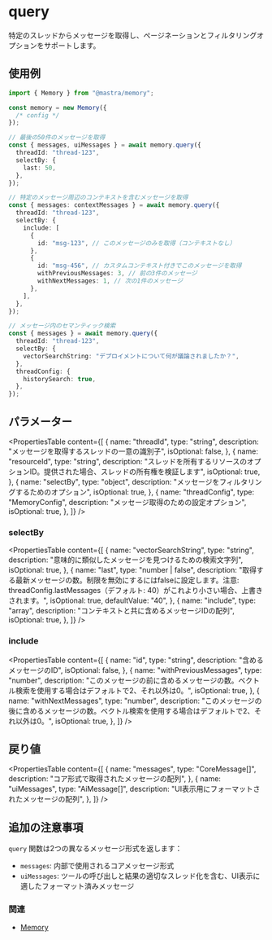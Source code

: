 # query

特定のスレッドからメッセージを取得し、ページネーションとフィルタリングオプションをサポートします。

## 使用例

```typescript
import { Memory } from "@mastra/memory";

const memory = new Memory({
  /* config */
});

// 最後の50件のメッセージを取得
const { messages, uiMessages } = await memory.query({
  threadId: "thread-123",
  selectBy: {
    last: 50,
  },
});

// 特定のメッセージ周辺のコンテキストを含むメッセージを取得
const { messages: contextMessages } = await memory.query({
  threadId: "thread-123",
  selectBy: {
    include: [
      {
        id: "msg-123", // このメッセージのみを取得（コンテキストなし）
      },
      {
        id: "msg-456", // カスタムコンテキスト付きでこのメッセージを取得
        withPreviousMessages: 3, // 前の3件のメッセージ
        withNextMessages: 1, // 次の1件のメッセージ
      },
    ],
  },
});

// メッセージ内のセマンティック検索
const { messages } = await memory.query({
  threadId: "thread-123",
  selectBy: {
    vectorSearchString: "デプロイメントについて何が議論されましたか？",
  },
  threadConfig: {
    historySearch: true,
  },
});
```

## パラメーター

<PropertiesTable
  content={[
    {
      name: "threadId",
      type: "string",
      description:
        "メッセージを取得するスレッドの一意の識別子",
      isOptional: false,
    },
    {
      name: "resourceId",
      type: "string",
      description:
        "スレッドを所有するリソースのオプションID。提供された場合、スレッドの所有権を検証します",
      isOptional: true,
    },
    {
      name: "selectBy",
      type: "object",
      description: "メッセージをフィルタリングするためのオプション",
      isOptional: true,
    },
    {
      name: "threadConfig",
      type: "MemoryConfig",
      description: "メッセージ取得のための設定オプション",
      isOptional: true,
    },
  ]}
/>

### selectBy

<PropertiesTable
  content={[
    {
      name: "vectorSearchString",
      type: "string",
      description: "意味的に類似したメッセージを見つけるための検索文字列",
      isOptional: true,
    },
    {
      name: "last",
      type: "number | false",
      description:
        "取得する最新メッセージの数。制限を無効にするにはfalseに設定します。注意: threadConfig.lastMessages（デフォルト: 40）がこれより小さい場合、上書きされます。",
      isOptional: true,
      defaultValue: "40",
    },
    {
      name: "include",
      type: "array",
      description: "コンテキストと共に含めるメッセージIDの配列",
      isOptional: true,
    },
  ]}
/>

### include

<PropertiesTable
  content={[
    {
      name: "id",
      type: "string",
      description: "含めるメッセージのID",
      isOptional: false,
    },
    {
      name: "withPreviousMessages",
      type: "number",
      description:
        "このメッセージの前に含めるメッセージの数。ベクトル検索を使用する場合はデフォルトで2、それ以外は0。",
      isOptional: true,
    },
    {
      name: "withNextMessages",
      type: "number",
      description:
        "このメッセージの後に含めるメッセージの数。ベクトル検索を使用する場合はデフォルトで2、それ以外は0。",
      isOptional: true,
    },
  ]}
/>

## 戻り値

<PropertiesTable
  content={[
    {
      name: "messages",
      type: "CoreMessage[]",
      description: "コア形式で取得されたメッセージの配列",
    },
    {
      name: "uiMessages",
      type: "AiMessage[]",
      description: "UI表示用にフォーマットされたメッセージの配列",
    },
  ]}
/>

## 追加の注意事項

`query` 関数は2つの異なるメッセージ形式を返します：

- `messages`: 内部で使用されるコアメッセージ形式
- `uiMessages`: ツールの呼び出しと結果の適切なスレッド化を含む、UI表示に適したフォーマット済みメッセージ

### 関連

- [Memory](/docs/reference/memory/Memory.mdx)
